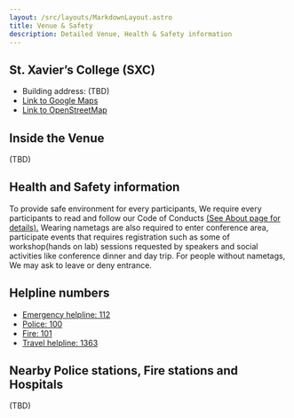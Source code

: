 ```yaml
---
layout: /src/layouts/MarkdownLayout.astro
title: Venue & Safety
description: Detailed Venue, Health & Safety information
---
```


## St. Xavier’s College (SXC)

- Building address: (TBD)
- [Link to Google Maps](https://maps.app.goo.gl/qWLVJxyPg7C3xYy39)
- [Link to OpenStreetMap](https://www.openstreetmap.org/?mlat=27.693268&mlon=85.321215#map=19/27.693268/85.321215)

<OpenStreetMap
    osmEmbedQuery="bbox=85.31961232423784%2C27.69215198226995%2C85.32281756401063%2C27.694384442073094&amp;layer=mapnik&amp;marker=27.693268217878405%2C85.32121494412422"/>
    
## Inside the Venue

(TBD)


## Health and Safety information
To provide safe environment for every participants, We require every participants to read and follow our Code of Conducts [(See About page for details).](/about)
Wearing nametags are also required to enter conference area, participate events that requires registration such as some of workshop(hands on lab) sessions requested by speakers and social activities like conference dinner and day trip.
For people without nametags, We may ask to leave or deny entrance.

## Helpline numbers
- [Emergency helpline: 112](tel:112)
- [Police: 100](tel:100)
- [Fire: 101](tel:101)
- [Travel helpline: 1363](tel:1363)

## Nearby Police stations, Fire stations and Hospitals

(TBD)